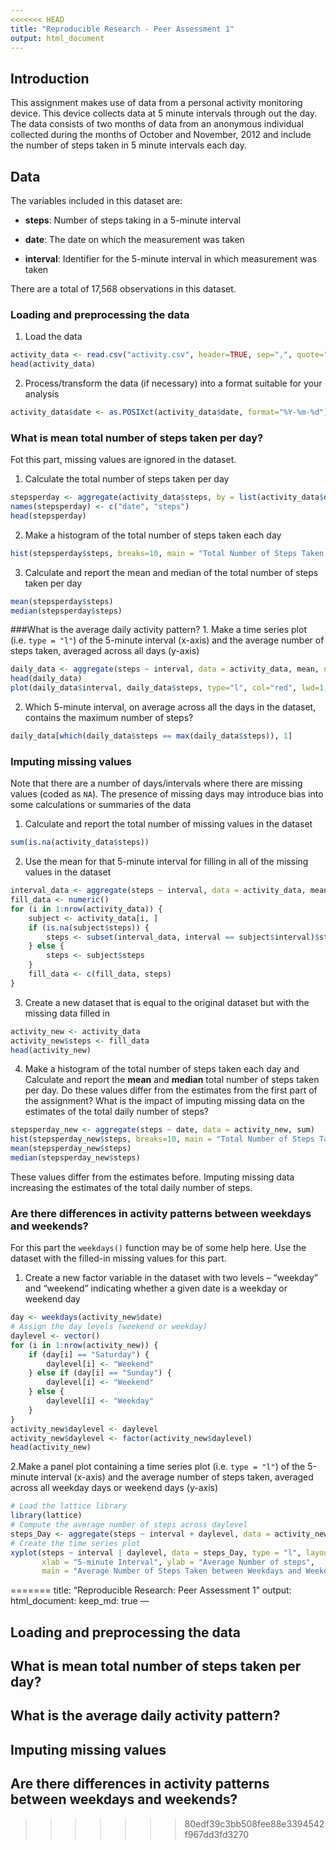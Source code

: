 ```yaml
---
<<<<<<< HEAD
title: "Reproducible Research - Peer Assessment 1"
output: html_document
---
```

## Introduction
This assignment makes use of data from a personal activity monitoring
device. This device collects data at 5 minute intervals through out the
day. The data consists of two months of data from an anonymous
individual collected during the months of October and November, 2012
and include the number of steps taken in 5 minute intervals each day.

## Data
The variables included in this dataset are:

* **steps**: Number of steps taking in a 5-minute interval 

* **date**: The date on which the measurement was taken 

* **interval**: Identifier for the 5-minute interval in which
    measurement was taken

There are a total of 17,568 observations in this dataset.

### Loading and preprocessing the data
1. Load the data 
```r
activity_data <- read.csv("activity.csv", header=TRUE, sep=",", quote="\"'", na.strings = "NA")
head(activity_data)
```
2. Process/transform the data (if necessary) into a format suitable for your analysis
```r
activity_data$date <- as.POSIXct(activity_data$date, format="%Y-%m-%d")
```

### What is mean total number of steps taken per day?
Fot this part, missing values are ignored in the dataset.

1. Calculate the total number of steps taken per day
```r
stepsperday <- aggregate(activity_data$steps, by = list(activity_data$date), sum, na.rm = TRUE)
names(stepsperday) <- c("date", "steps")
head(stepsperday)
```

2. Make a histogram of the total number of steps taken each day
```r
hist(stepsperday$steps, breaks=10, main = "Total Number of Steps Taken Each Day", xlab = "Number of Steps", col = "blue")
```

3. Calculate and report the mean and median of the total number of steps taken per day
```r
mean(stepsperday$steps)
median(stepsperday$steps)
```

###What is the average daily activity pattern?
1. Make a time series plot (i.e. `type = "l"`) of the 5-minute interval (x-axis) and the average number of steps taken, averaged across all days (y-axis)
```r
daily_data <- aggregate(steps ~ interval, data = activity_data, mean, na.rm = TRUE)
head(daily_data)
plot(daily_data$interval, daily_data$steps, type="l", col="red", lwd=1, xlab="5-minute Interval", ylab="Average number of steps", main="Average number of steps taken across all days")
```

2. Which 5-minute interval, on average across all the days in the dataset, contains the maximum number of steps?
```r
daily_data[which(daily_data$steps == max(daily_data$steps)), 1]
```

### Imputing missing values
Note that there are a number of days/intervals where there are missing values (coded as `NA`). The presence of missing days may introduce bias into some calculations or summaries of the data

1. Calculate and report the total number of missing values in the dataset 
```r
sum(is.na(activity_data$steps))
```

2. Use the mean for that 5-minute interval for filling in all of the missing values in the dataset
```r
interval_data <- aggregate(steps ~ interval, data = activity_data, mean)
fill_data <- numeric()
for (i in 1:nrow(activity_data)) {
    subject <- activity_data[i, ]
    if (is.na(subject$steps)) {
        steps <- subset(interval_data, interval == subject$interval)$steps
    } else {
        steps <- subject$steps
    }
    fill_data <- c(fill_data, steps)
}
```

3. Create a new dataset that is equal to the original dataset but with the missing data filled in
```r
activity_new <- activity_data
activity_new$steps <- fill_data
head(activity_new)
```

4. Make a histogram of the total number of steps taken each day and Calculate and report the **mean** and **median** total number of steps taken per day. Do these values differ from the estimates from the first part of the assignment? What is the impact of imputing missing data on the estimates of the total daily number of steps?
```r
stepsperday_new <- aggregate(steps ~ date, data = activity_new, sum)
hist(stepsperday_new$steps, breaks=10, main = "Total Number of Steps Taken Each Day", xlab = "Number of Steps", col = "purple")
mean(stepsperday_new$steps)
median(stepsperday_new$steps)
```
These values differ from the estimates before. Imputing missing data increasing the estimates of the total daily number of steps.

### Are there differences in activity patterns between weekdays and weekends?
For this part the `weekdays()` function may be of some help here. Use the dataset with the filled-in missing values for this part.

1. Create a new factor variable in the dataset with two levels -- "weekday" and "weekend" indicating whether a given date is a weekday or weekend day
```r
day <- weekdays(activity_new$date)
# Assign the day levels (weekend or weekday)
daylevel <- vector()
for (i in 1:nrow(activity_new)) {
    if (day[i] == "Saturday") {
        daylevel[i] <- "Weekend"
    } else if (day[i] == "Sunday") {
        daylevel[i] <- "Weekend"
    } else {
        daylevel[i] <- "Weekday"
    }
}
activity_new$daylevel <- daylevel
activity_new$daylevel <- factor(activity_new$daylevel)
head(activity_new)
```

2.Make a panel plot containing a time series plot (i.e. `type = "l"`) of the 5-minute interval (x-axis) and the average number of steps taken, averaged across all weekday days or weekend days (y-axis)
```r
# Load the lattice library
library(lattice)
# Compute the average number of steps across daylevel
steps_Day <- aggregate(steps ~ interval + daylevel, data = activity_new, mean)
# Create the time series plot
xyplot(steps ~ interval | daylevel, data = steps_Day, type = "l", layout = c(1, 2), 
       xlab = "5-minute Interval", ylab = "Average Number of steps", 
       main = "Average Number of Steps Taken between Weekdays and Weekends")
```
=======
title: "Reproducible Research: Peer Assessment 1"
output: 
  html_document:
    keep_md: true
---


## Loading and preprocessing the data



## What is mean total number of steps taken per day?



## What is the average daily activity pattern?



## Imputing missing values



## Are there differences in activity patterns between weekdays and weekends?
>>>>>>> 80edf39c3bb508fee88e3394542f967dd3fd3270
